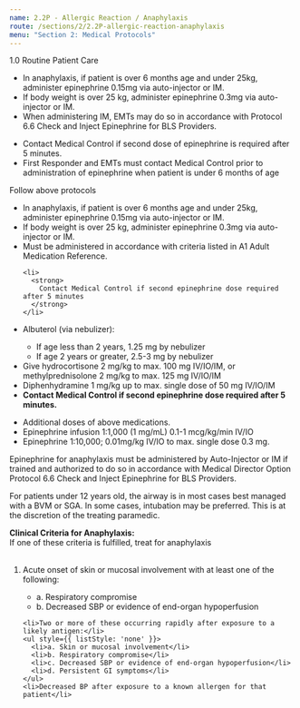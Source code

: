 ```yaml
---
name: 2.2P - Allergic Reaction / Anaphylaxis
route: /sections/2/2.2P-allergic-reaction-anaphylaxis
menu: "Section 2: Medical Protocols"
---
```



<EMTLevel level="first-responder">
  <MyLink to='sections/1/1.0-routine-patient-care'> 1.0 Routine Patient Care </MyLink>
  <ul>
    <li>
      In anaphylaxis, if patient is over 6 months age and under 25kg, administer
      epinephrine 0.15mg via auto-injector or IM.
    </li>
    <li>
      If body weight is over 25 kg,
      administer epinephrine 0.3mg via auto-injector or IM.
    </li>
    <li>
      When administering IM, EMTs may do so in accordance with
      <MyLink to="@TODO">
        Protocol 6.6 Check and Inject Epinephrine
      </MyLink>
      for BLS Providers.
    </li>
  </ul>
</EMTLevel>

<EMTLevel level="first-responder" medControl={true}>
  <ul>
    <li>Contact Medical Control if second dose of epinephrine is required after 5 minutes.</li>
    <li>
      First Responder and EMTs must contact Medical Control prior to administration
      of epinephrine when patient is under 6 months of age
    </li>
  </ul>
</EMTLevel>

<EMTLevel level="basic">
  Follow above protocols
</EMTLevel>

<EMTLevel level="advanced">
  <ul>
    <li>
      In anaphylaxis, if patient is over 6 months age and under 25kg, administer
      epinephrine 0.15mg via auto-injector or IM.
    </li>
    <li>
      If body weight is over 25 kg,
      administer epinephrine 0.3mg via auto-injector or IM.</li>
    <li>
    Must be administered in accordance with criteria listed in
      <MyLink to="@TODO">
        A1 Adult Medication Reference.
      </MyLink>
    </li>

    <li>
      <strong>
        Contact Medical Control if second epinephrine dose required after 5 minutes
      </strong>
    </li>
  </ul>
</EMTLevel>

<EMTLevel level="paramedic">
  <ul>
    <li>Albuterol (via nebulizer):</li>
    <ul>
      <li>If age less than 2 years, 1.25 mg by nebulizer</li>
      <li>If age 2 years or greater, 2.5-3 mg by nebulizer</li>
    </ul>
    <li>Give hydrocortisone 2 mg/kg to max. 100 mg IV/IO/IM, or
    methylprednisolone 2 mg/kg to max. 125 mg IV/IO/IM</li>
    <li>Diphenhydramine 1 mg/kg up to max. single dose of 50 mg IV/IO/IM</li>
    <li>
      <strong>
        Contact Medical Control if second epinephrine dose required after 5
        minutes.
      </strong>
    </li>
  </ul>
</EMTLevel>

<EMTLevel level="paramedic" medControl={true}>
  <ul>
    <li>Additional doses of above medications.</li>
    <li>Epinephrine infusion 1:1,000 (1 mg/mL) 0.1-1 mcg/kg/min IV/IO</li>
    <li>Epinephrine 1:10,000; 0.01mg/kg IV/IO to max. single dose 0.3 mg.</li>
  </ul>
</EMTLevel>

<Caution id="caution-1" alignment="left">
  Epinephrine for anaphylaxis must be administered by Auto-Injector or IM if
trained and authorized to do so in accordance with
  <MyLink to="@TODO">
    Medical Director Option Protocol 6.6 Check and Inject Epinephrine for BLS Providers.
  </MyLink>
  <br />

  For patients under 12 years old, the airway is in most cases best managed with a BVM or SGA.
  In some cases, intubation may be preferred. This is at the discretion of the treating paramedic.
</Caution>

<Note id="note-1" alignment="left">
  <strong>Clinical Criteria for Anaphylaxis:</strong>
  <br />
  If one of these criteria is fulfilled, treat for anaphylaxis
  <br /><br />
  <ol>
    <li>Acute onset of skin or mucosal involvement with at least one of the following:</li>
    <ul style={{ listStyle: 'none' }}>
      <li>a. Respiratory compromise</li>
      <li>b. Decreased SBP or evidence of end-organ hypoperfusion</li>
    </ul>

    <li>Two or more of these occurring rapidly after exposure to a likely antigen:</li>
    <ul style={{ listStyle: 'none' }}>
      <li>a. Skin or mucosal involvement</li>
      <li>b. Respiratory compromise</li>
      <li>c. Decreased SBP or evidence of end-organ hypoperfusion</li>
      <li>d. Persistent GI symptoms</li>
    </ul>
    <li>Decreased BP after exposure to a known allergen for that patient</li>
  </ol>
</Note>

